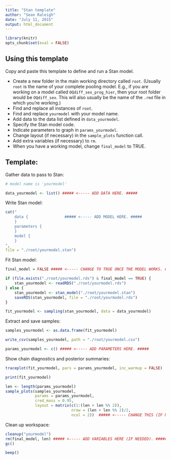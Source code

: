 ```yaml
---
title: "Stan template"
author: "Sean Raleigh"
date: "July 11, 2015"
output: html_document
---
```


```r
library(knitr)
opts_chunk$set(eval = FALSE)
```

## Using this template

Copy and paste this template to define and run a Stan model.

* Create a new folder in the main working directory called `root`. (Usually `root` is the name of your complete pooling model. E.g., if you are working on a model called `OQdiff_sex_prog_hier`, then your root folder would be `OQdiff_sex`. This will also usually be the name of the `.rmd` file in which you're working.)
* Find and replace all instances of `root`.
* Find and replace `yourmodel` with your model name.
* Add data to the data list defined in `data_yourmodel`.
* Specify the Stan model code.
* Indicate parameters to graph in `params_yourmodel`.
* Change layout (if necessary) in the `sample_plots` function call.
* Add extra variables (if necessary) to `rm`.
* When you have a working model, change `final_model` to TRUE.

## Template:

Gather data to pass to Stan:

```r
# model name is 'yourmodel'

data_yourmodel <- list() ##### <----- ADD DATA HERE. #####
```

Write Stan model:

```r
cat("
    data {                ##### <----- ADD MODEL HERE. #####
    }
    parameters {
    }
    model {
    }
",
file = "./root/yourmodel.stan")
```

Fit Stan model:

```r
final_model = FALSE ##### <----- CHANGE TO TRUE ONCE THE MODEL WORKS. #####

if (file.exists("./root/yourmodel.rds") & final_model == TRUE) {
    stan_yourmodel <- readRDS("./root/yourmodel.rds")
} else {
    stan_yourmodel <- stan_model("./root/yourmodel.stan")
    saveRDS(stan_yourmodel, file = "./root/yourmodel.rds")
}

fit_yourmodel <- sampling(stan_yourmodel, data = data_yourmodel)
```

Extract and save samples:

```r
samples_yourmodel <- as.data.frame(fit_yourmodel)

write_csv(samples_yourmodel, path = "./root/yourmodel.csv")

params_yourmodel <- c() ##### <----- ADD PARAMETERS HERE. #####
```

Show chain diagnostics and posterior summaries:

```r
traceplot(fit_yourmodel, pars = params_yourmodel, inc_warmup = FALSE)

print(fit_yourmodel)

len <- length(params_yourmodel)
sample_plots(samples_yourmodel,
             params = params_yourmodel,
             cred_mass = 0.95,
             layout = matrix(c(1:(len + len %% 2)),
                             nrow = (len + len %% 2)/2,
                             ncol = 2))  ##### <----- CHANGE THIS (IF NEEDED). #####
```

Clean up workspace:

```r
cleanup("yourmodel")
rm(final_model, len) ##### <----- ADD VARIABLES HERE (IF NEEDED). #####
gc()
```

```r
beep()
```
